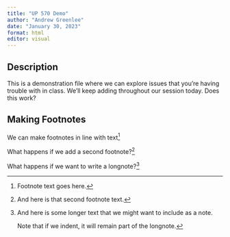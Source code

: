```yaml
---
title: "UP 570 Demo"
author: "Andrew Greenlee"
date: "January 30, 2023"
format: html
editor: visual
---
```


## Description

This is a demonstration file where we can explore issues that you're having trouble with in class. We'll keep adding throughout our session today. Does this work?

## Making Footnotes

We can make footnotes in line with text[^1]

[^1]: Footnote text goes here.

What happens if we add a second footnote?[^2]

[^2]: And here is that second footnote text.

What happens if we want to write a longnote?[^3]

[^3]: And here is some longer text that we might want to include as a note.

    Note that if we indent, it will remain part of the longnote.
